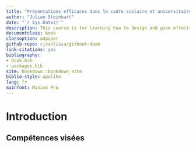 ```yaml
--- 
title: "Présentations efficaces dans le cadre scolaire et universitaire"
author: "Julian Steinhart"
date: "`r Sys.Date()`"
description: This course is for learning how to design and give effective presentations.
documentclass: book
classoption: a4paper
github-repo: cjvanlissa/gitbook-demo
link-citations: yes
bibliography:
- book.bib
- packages.bib
site: bookdown::bookdown_site
biblio-style: apalike
lang: fr
mainfont: Minion Pro
---
```


# Introduction

## Compétences visées
